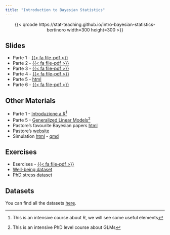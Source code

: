 ```yaml
---
title: "Introduction to Bayesian Statistics"
---
```


<center>
{{< qrcode https://stat-teaching.github.io/intro-bayesian-statistics-bertinoro width=300 height=300 >}}
</center>

## Slides

- Parte 1 - [{{< fa file-pdf >}}](slides/parte1.pdf)
- Parte 2 - [{{< fa file-pdf >}}](slides/parte2.pdf)
- Parte 3 - [{{< fa file-pdf >}}](slides/parte3.pdf)
- Parte 4 - [{{< fa file-pdf >}}](slides/parte4.pdf)
- Parte 5 - [html](slides/bayesian-glm.qmd)
- Parte 6 - [{{< fa file-pdf >}}](slides/parte6.pdf)

## Other Materials

- Parte 1 - [Introduzione a R](https://arca-dpss.github.io/course-R/)^[This is an intensive course about R, we will see some useful elements]
- Parte 5 - [Generalized Linear Models](https://stat-teaching.github.io/GLMphd/)^[This is an intensive PhD level course about GLMs]
- Pastore's favourite Bayesian papers [html](extra/useful_papers.html)
- Pastore's [website](https://lilia.dpss.psy.unipd.it/~massimiliano.pastore/)
- Simulation [html](extra/studio_preliminare.html) - [qmd](extra/_studio_preliminare.Qmd)

## Exercises

- Esercises - [{{< fa file-pdf >}}](exercises/esercizi.pdf)
- [Well-being dataset](exercises/well-being.qmd)
- [PhD stress dataset](exercises/phd-stress.qmd)

## Datasets

You can find all the datasets [here](https://github.com/stat-teaching/intro-bayesian-statistics-bertinoro/tree/main/data/clean).
